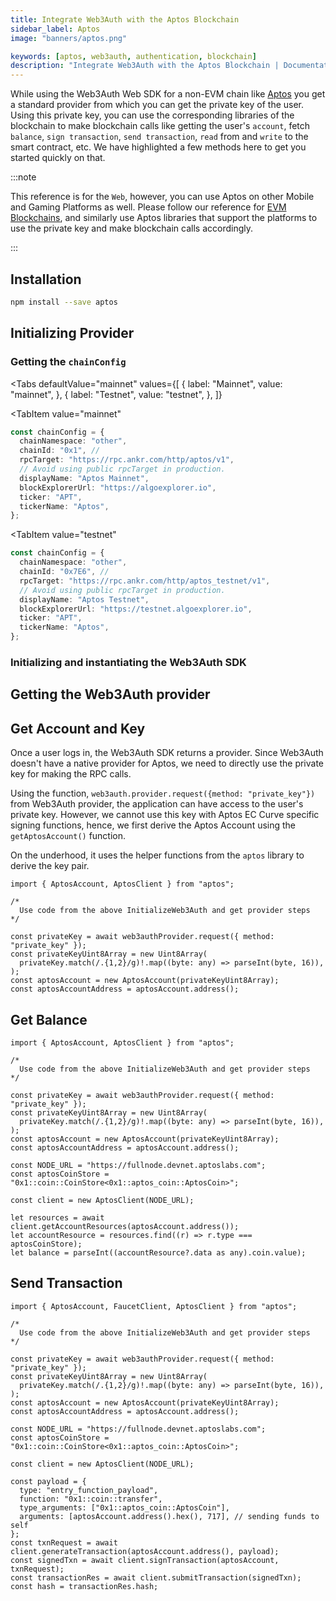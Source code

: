 ```yaml
---
title: Integrate Web3Auth with the Aptos Blockchain
sidebar_label: Aptos
image: "banners/aptos.png"

keywords: [aptos, web3auth, authentication, blockchain]
description: "Integrate Web3Auth with the Aptos Blockchain | Documentation - Web3Auth"
---
```



While using the Web3Auth Web SDK for a non-EVM chain like [Aptos](https://aptos.dev/) you get a
standard provider from which you can get the private key of the user. Using this private key, you
can use the corresponding libraries of the blockchain to make blockchain calls like getting the
user's `account`, fetch `balance`, `sign transaction`, `send transaction`, `read` from and `write`
to the smart contract, etc. We have highlighted a few methods here to get you started quickly on
that.

:::note

This reference is for the `Web`, however, you can use Aptos on other Mobile and Gaming Platforms as
well. Please follow our reference for [EVM Blockchains](/connect-blockchain/evm/), and similarly use
Aptos libraries that support the platforms to use the private key and make blockchain calls
accordingly.

:::

## Installation

```bash npm2yarn
npm install --save aptos
```

## Initializing Provider

### Getting the `chainConfig`

<Tabs
 defaultValue="mainnet"
  values={[
    { label: "Mainnet", value: "mainnet", },
    { label: "Testnet", value: "testnet", },
  ]}
>
<TabItem
  value="mainnet"
>

```typescript
const chainConfig = {
  chainNamespace: "other",
  chainId: "0x1", //
  rpcTarget: "https://rpc.ankr.com/http/aptos/v1",
  // Avoid using public rpcTarget in production.
  displayName: "Aptos Mainnet",
  blockExplorerUrl: "https://algoexplorer.io",
  ticker: "APT",
  tickerName: "Aptos",
};
```

</TabItem>

<TabItem
  value="testnet"
>

```typescript
const chainConfig = {
  chainNamespace: "other",
  chainId: "0x7E6", //
  rpcTarget: "https://rpc.ankr.com/http/aptos_testnet/v1",
  // Avoid using public rpcTarget in production.
  displayName: "Aptos Testnet",
  blockExplorerUrl: "https://testnet.algoexplorer.io",
  ticker: "APT",
  tickerName: "Aptos",
};
```

</TabItem>
</Tabs>

### Initializing and instantiating the Web3Auth SDK

<InitializeWeb3Auth />

## Getting the Web3Auth provider

<GetWeb3AuthProvider />

## Get Account and Key

Once a user logs in, the Web3Auth SDK returns a provider. Since Web3Auth doesn't have a native
provider for Aptos, we need to directly use the private key for making the RPC calls.

Using the function, `web3auth.provider.request({method: "private_key"})` from Web3Auth provider, the
application can have access to the user's private key. However, we cannot use this key with Aptos EC
Curve specific signing functions, hence, we first derive the Aptos Account using the
`getAptosAccount()` function.

On the underhood, it uses the helper functions from the `aptos` library to derive the key pair.

```tsx
import { AptosAccount, AptosClient } from "aptos";

/*
  Use code from the above InitializeWeb3Auth and get provider steps
*/

const privateKey = await web3authProvider.request({ method: "private_key" });
const privateKeyUint8Array = new Uint8Array(
  privateKey.match(/.{1,2}/g)!.map((byte: any) => parseInt(byte, 16)),
);
const aptosAccount = new AptosAccount(privateKeyUint8Array);
const aptosAccountAddress = aptosAccount.address();
```

## Get Balance

```tsx
import { AptosAccount, AptosClient } from "aptos";

/*
  Use code from the above InitializeWeb3Auth and get provider steps
*/

const privateKey = await web3authProvider.request({ method: "private_key" });
const privateKeyUint8Array = new Uint8Array(
  privateKey.match(/.{1,2}/g)!.map((byte: any) => parseInt(byte, 16)),
);
const aptosAccount = new AptosAccount(privateKeyUint8Array);
const aptosAccountAddress = aptosAccount.address();

const NODE_URL = "https://fullnode.devnet.aptoslabs.com";
const aptosCoinStore = "0x1::coin::CoinStore<0x1::aptos_coin::AptosCoin>";

const client = new AptosClient(NODE_URL);

let resources = await client.getAccountResources(aptosAccount.address());
let accountResource = resources.find((r) => r.type === aptosCoinStore);
let balance = parseInt((accountResource?.data as any).coin.value);
```

## Send Transaction

```tsx
import { AptosAccount, FaucetClient, AptosClient } from "aptos";

/*
  Use code from the above InitializeWeb3Auth and get provider steps
*/

const privateKey = await web3authProvider.request({ method: "private_key" });
const privateKeyUint8Array = new Uint8Array(
  privateKey.match(/.{1,2}/g)!.map((byte: any) => parseInt(byte, 16)),
);
const aptosAccount = new AptosAccount(privateKeyUint8Array);
const aptosAccountAddress = aptosAccount.address();

const NODE_URL = "https://fullnode.devnet.aptoslabs.com";
const aptosCoinStore = "0x1::coin::CoinStore<0x1::aptos_coin::AptosCoin>";

const client = new AptosClient(NODE_URL);

const payload = {
  type: "entry_function_payload",
  function: "0x1::coin::transfer",
  type_arguments: ["0x1::aptos_coin::AptosCoin"],
  arguments: [aptosAccount.address().hex(), 717], // sending funds to self
};
const txnRequest = await client.generateTransaction(aptosAccount.address(), payload);
const signedTxn = await client.signTransaction(aptosAccount, txnRequest);
const transactionRes = await client.submitTransaction(signedTxn);
const hash = transactionRes.hash;
```
